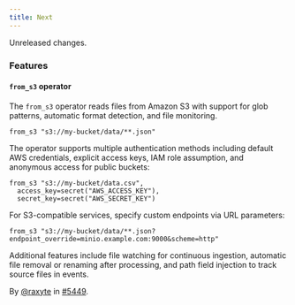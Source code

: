 ```yaml
---
title: Next
---
```


Unreleased changes.

### Features

#### `from_s3` operator

The `from_s3` operator reads files from Amazon S3 with support for glob
patterns, automatic format detection, and file monitoring.

```tql
from_s3 "s3://my-bucket/data/**.json"
```

The operator supports multiple authentication methods including default AWS
credentials, explicit access keys, IAM role assumption, and anonymous access
for public buckets:

```tql
from_s3 "s3://my-bucket/data.csv",
  access_key=secret("AWS_ACCESS_KEY"),
  secret_key=secret("AWS_SECRET_KEY")
```

For S3-compatible services, specify custom endpoints via URL parameters:

```tql
from_s3 "s3://my-bucket/data/**.json?endpoint_override=minio.example.com:9000&scheme=http"
```

Additional features include file watching for continuous ingestion, automatic
file removal or renaming after processing, and path field injection to track
source files in events.

By [@raxyte](https://github.com/raxyte) in [#5449](https://github.com/tenzir/tenzir/pull/5449).
